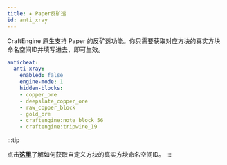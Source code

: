 ```yaml
---
title: ✈️ Paper反矿透
id: anti_xray
---
```


CraftEngine 原生支持 Paper 的反矿透功能。你只需要获取对应方块的真实方块命名空间ID并填写进去，即可生效。

```yaml
anticheat:
  anti-xray:
    enabled: false
    engine-mode: 1
    hidden-blocks:
    - copper_ore
    - deepslate_copper_ore
    - raw_copper_block
    - gold_ore
    - craftengine:note_block_56
    - craftengine:tripwire_19
```

:::tip

点击[**这里**](../reference/commands.mdx#get-block-internal-id)了解如何获取自定义方块的真实方块命名空间ID。
:::